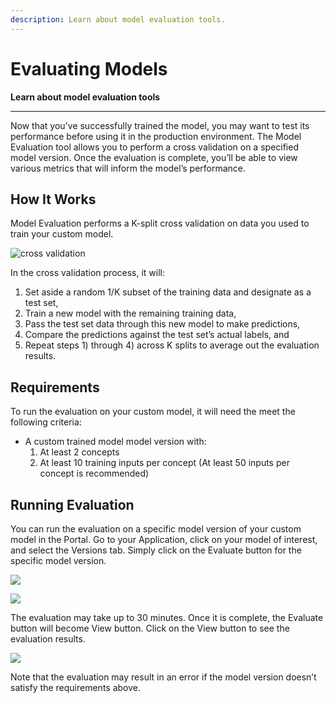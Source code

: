 ```yaml
---
description: Learn about model evaluation tools.
---
```


# Evaluating Models

**Learn about model evaluation tools**
<hr />

Now that you've successfully trained the model, you may want to test its performance before using it in the production environment. The Model Evaluation tool allows you to perform a cross validation on a specified model version. Once the evaluation is complete, you’ll be able to view various metrics that will inform the model’s performance.

## How It Works

Model Evaluation performs a K-split cross validation on data you used to train your custom model.

![cross validation](/img/cross_validation.jpg)

In the cross validation process, it will: 
1. Set aside a random 1/K subset of the training data and designate as a test set, 
2. Train a new model with the remaining training data, 
3. Pass the test set data through this new model to make predictions, 
4. Compare the predictions against the test set’s actual labels, and 
5. Repeat steps 1\) through 4\) across K splits to average out the evaluation results.

## Requirements

To run the evaluation on your custom model, it will need the meet the following criteria:

* A custom trained model model version with:
  1. At least 2 concepts
  2. At least 10 training inputs per concept \(At least 50 inputs per concept is recommended\)

## Running Evaluation

You can run the evaluation on a specific model version of your custom model in the Portal. Go to your Application, click on your model of interest, and select the Versions tab. Simply click on the Evaluate button for the specific model version.

![](/img/previewui-versions-new.png)

![](/img/preview-evaluate-new.png)

The evaluation may take up to 30 minutes. Once it is complete, the Evaluate button will become View button. Click on the View button to see the evaluation results.

![](/img/preview-view-new.png)

Note that the evaluation may result in an error if the model version doesn’t satisfy the requirements above.

